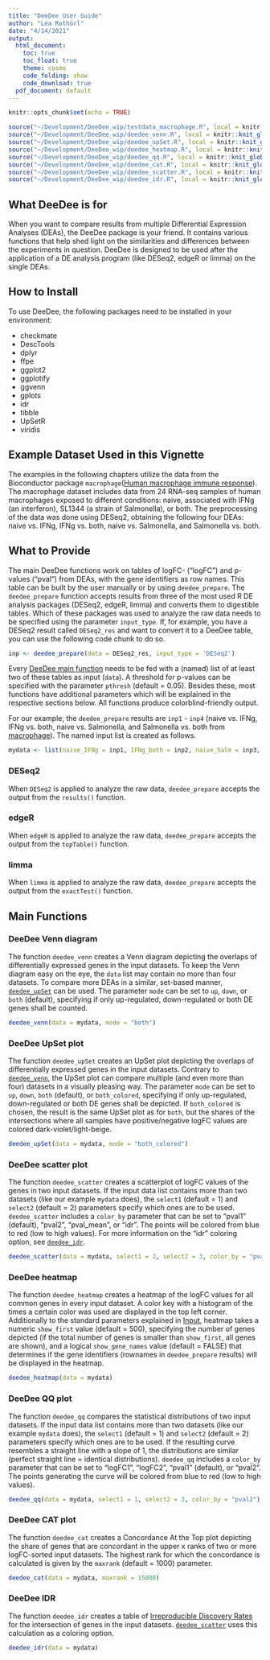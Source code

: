 ```yaml
---
title: "DeeDee User Guide"
author: "Lea Rothörl"
date: "4/14/2021"
output:
  html_document:
    toc: true
    toc_float: true
    theme: cosmo
    code_folding: show
    code_download: true
  pdf_document: default
---
```


```r
knitr::opts_chunk$set(echo = TRUE)
```

```r
source("~/Development/DeeDee_wip/testdata_macrophage.R", local = knitr::knit_global())
source("~/Development/DeeDee_wip/deedee_venn.R", local = knitr::knit_global())
source("~/Development/DeeDee_wip/deedee_upSet.R", local = knitr::knit_global())
source("~/Development/DeeDee_wip/deedee_heatmap.R", local = knitr::knit_global())
source("~/Development/DeeDee_wip/deedee_qq.R", local = knitr::knit_global())
source("~/Development/DeeDee_wip/deedee_cat.R", local = knitr::knit_global())
source("~/Development/DeeDee_wip/deedee_scatter.R", local = knitr::knit_global())
source("~/Development/DeeDee_wip/deedee_idr.R", local = knitr::knit_global())
```

## What DeeDee is for

When you want to compare results from multiple Differential Expression Analyses (DEAs), the DeeDee package is your friend. It contains various functions that help shed light on the similarities and differences between the experiments in question. DeeDee is designed to be used after the application of a DE analysis program (like DESeq2, edgeR or limma) on the single DEAs. 


## How to Install

To use DeeDee, the following packages need to be installed in your environment: 

 * checkmate
 * DescTools
 * dplyr
 * ffpe
 * ggplot2
 * ggplotify
 * ggvenn
 * gplots
 * idr
 * tibble
 * UpSetR
 * viridis


## Example Dataset Used in this Vignette

The examples in the following chapters utilize the data from the Bioconductor package `macrophage`([Human macrophage immune response](https://bioconductor.org/packages/release/data/experiment/html/macrophage.html "Bioconductor - macrophage")). The macrophage dataset includes data from 24 RNA-seq samples of human macrophages exposed to different conditions: naive, associated with IFNg (an interferon), SL1344 (a strain of Salmonella), or both. The preprocessing of the data was done using DESeq2, obtaining the following four DEAs: naive vs. IFNg, IFNg vs. both, naive vs. Salmonella, and Salmonella vs. both. 


## What to Provide

The main DeeDee functions work on tables of logFC- ("logFC") and p-values ("pval") from DEAs, with the gene identifiers as row names. This table can be built by the user manually or by using `deedee_prepare`. The `deedee_prepare` function accepts results from three of the most used R DE analysis packages (DESeq2, edgeR, limma) and converts them to digestible tables. Which of these packages was used to analyze the raw data needs to be specified using the parameter `input_type`. If, for example, you have a DESeq2 result called `DESeq2_res` and want to convert it to a DeeDee table, you can use the following code chunk to do so. 

```r
inp <- deedee_prepare(data = DESeq2_res, input_type = 'DESeq2')
```

Every [DeeDee main function](#main-functions) needs to be fed with a (named) list of at least two of these tables as input (`data`). A threshold for p-values can be specified with the parameter `pthresh` (default = 0.05). Besides these, most functions have additional parameters which will be explained in the respective sections below. All functions produce colorblind-friendly output.

For our example, the `deedee_prepare` results are `inp1` - `inp4` (naive vs. IFNg, IFNg vs. both, naive vs. Salmonella, and Salmonella vs. both from [macrophage](#example-dataset-used-in-this-vignette)). The named input list is created as follows. 

```r
mydata <- list(naive_IFNg = inp1, IFNg_both = inp2, naive_Salm = inp3, Salm_both = inp4)
```


### DESeq2

When `DESeq2` is applied to analyze the raw data, `deedee_prepare` accepts the output from the `results()` function. 


### edgeR

When `edgeR` is applied to analyze the raw data, `deedee_prepare` accepts the output from the `topTable()` function. 


### limma

When `limma` is applied to analyze the raw data, `deedee_prepare` accepts the output from the `exactTest()` function. 


\pagebreak
## Main Functions
### DeeDee Venn diagram

The function `deedee_venn` creates a Venn diagram depicting the overlaps of differentially expressed genes in the input datasets. To keep the Venn diagram easy on the eye, the `data` list may contain no more than four datasets. To compare more DEAs in a similar, set-based manner, [`deedee_upSet`](#deedee-upset-plot) can be used. The parameter `mode` can be set to `up`, `down`, or `both` (default), specifying if only up-regulated, down-regulated or both DE genes shall be counted. 

```r
deedee_venn(data = mydata, mode = "both")
```


\pagebreak
### DeeDee UpSet plot

The function `deedee_upSet` creates an UpSet plot depicting the overlaps of differentially expressed genes in the input datasets. Contrary to [`deedee_venn`](#deedee-venn-diagram), the UpSet plot can compare multiple (and even more than four) datasets in a visually pleasing way. The parameter `mode` can be set to `up`, `down`, `both` (default), or `both_colored`, specifying if only up-regulated, down-regulated or both DE genes shall be depicted. If `both_colored` is chosen, the result is the same UpSet plot as for `both`, but the shares of the intersections where all samples have positive/negative logFC values are colored dark-violet/light-beige. 

```r
deedee_upSet(data = mydata, mode = "both_colored")
```


\pagebreak
### DeeDee scatter plot

The function `deedee_scatter` creates a scatterplot of logFC values of the genes in two input datasets. If the input data list contains more than two datasets (like our example `mydata` does),  the `select1` (default = 1) and `select2` (default = 2) parameters specify which ones are to be used. `deedee_scatter` includes a `color_by` parameter that can be set to "pval1" (default), "pval2", "pval_mean", or "idr". The points will be colored from blue to red (low to high values). For more information on the "idr" coloring option, see [`deedee_idr`](#deedee-idr).

```r
deedee_scatter(data = mydata, select1 = 2, select2 = 3, color_by = "pval_mean")
```


\pagebreak
### DeeDee heatmap

The function `deedee_heatmap` creates a heatmap of the logFC values for all common genes in every input dataset. A color key with a histogram of the times a certain color was used are displayed in the top left corner. Additionally to the standard parameters explained in [Input](#what-to-provide), heatmap takes a numeric `show_first` value (default = 500), specifying the number of genes depicted (if the total number of genes is smaller than `show_first`, all genes are shown), and a logical `show_gene_names` value (default = FALSE) that determines if the gene identifiers (rownames in `deedee_prepare` results) will be displayed in the heatmap. 

```r
deedee_heatmap(data = mydata)
```


\pagebreak
### DeeDee QQ plot

The function `deedee_qq` compares the statistical distributions of two input datasets. If the input data list contains more than two datasets (like our example `mydata` does),  the `select1` (default = 1) and `select2` (default = 2) parameters specify which ones are to be used. If the resulting curve resembles a straight line with a slope of 1, the distributions are similar (perfect straight line = identical distributions). `deedee_qq` includes a `color_by` parameter that can be set to "logFC1", "logFC2", "pval1" (default), or "pval2". The points generating the curve will be colored from blue to red (low to high values). 

```r
deedee_qq(data = mydata, select1 = 1, select2 = 3, color_by = "pval2")
```


\pagebreak
### DeeDee CAT plot

The function `deedee_cat` creates a Concordance At the Top plot depicting the share of genes that are concordant in the upper x ranks of two or more logFC-sorted input datasets. The highest rank for which the concordance is calculated is given by the `maxrank` (default = 1000) parameter. 

```r
deedee_cat(data = mydata, maxrank = 15000)
```


\pagebreak
### DeeDee IDR

The function `deedee_idr` creates a table of [Irreproducible Discovery Rates](https://www.uio.no/english/services/it/research/sensitive-data/use-tsd/hpc/software/idr.html) for the intersection of genes in the input datasets. [`deedee_scatter`](#deede-scatter-plot) uses this calculation as a coloring option. 

```r
deedee_idr(data = mydata)
```




 
 
